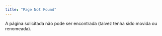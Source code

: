 ```yaml
---
title: "Page Not Found"
---
```


A página solicitada não pode ser encontrada (talvez tenha sido movida ou renomeada).

